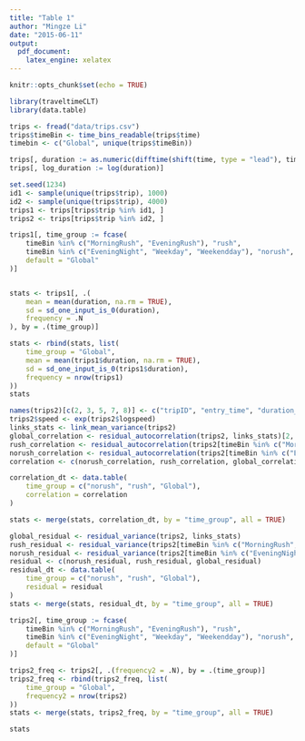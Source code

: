 ```yaml
---
title: "Table 1"
author: "Mingze Li"
date: "2015-06-11"
output:
  pdf_document:
    latex_engine: xelatex
---
```


```r
knitr::opts_chunk$set(echo = TRUE)
```

```r
library(traveltimeCLT)
library(data.table)
```
```r
trips <- fread("data/trips.csv")
trips$timeBin <- time_bins_readable(trips$time)
timebin <- c("Global", unique(trips$timeBin))
```

```r
trips[, duration := as.numeric(difftime(shift(time, type = "lead"), time, units = "secs")), by = trip]
trips[, log_duration := log(duration)]

set.seed(1234)
id1 <- sample(unique(trips$trip), 1000)
id2 <- sample(unique(trips$trip), 4000)
trips1 <- trips[trips$trip %in% id1, ]
trips2 <- trips[trips$trip %in% id2, ]

trips1[, time_group := fcase(
    timeBin %in% c("MorningRush", "EveningRush"), "rush",
    timeBin %in% c("EveningNight", "Weekday", "Weekendday"), "norush",
    default = "Global"
)]


stats <- trips1[, .(
    mean = mean(duration, na.rm = TRUE),
    sd = sd_one_input_is_0(duration),
    frequency = .N
), by = .(time_group)]

stats <- rbind(stats, list(
    time_group = "Global",
    mean = mean(trips1$duration, na.rm = TRUE),
    sd = sd_one_input_is_0(trips1$duration),
    frequency = nrow(trips1)
))
stats
```

```r
names(trips2)[c(2, 3, 5, 7, 8)] <- c("tripID", "entry_time", "duration_secs", "distance_meters", "linkID")
trips2$speed <- exp(trips2$logspeed)
links_stats <- link_mean_variance(trips2)
global_correlation <- residual_autocorrelation(trips2, links_stats)[2, 2]
rush_correlation <- residual_autocorrelation(trips2[timeBin %in% c("MorningRush", "EveningRush")], links_stats)[2, 2]
norush_correlation <- residual_autocorrelation(trips2[timeBin %in% c("EveningNight", "Weekday", "Weekendday")], links_stats)[2, 2]
correlation <- c(norush_correlation, rush_correlation, global_correlation)

correlation_dt <- data.table(
    time_group = c("norush", "rush", "Global"),
    correlation = correlation
)

stats <- merge(stats, correlation_dt, by = "time_group", all = TRUE)
```

```r
global_residual <- residual_variance(trips2, links_stats)
rush_residual <- residual_variance(trips2[timeBin %in% c("MorningRush", "EveningRush")], links_stats)
norush_residual <- residual_variance(trips2[timeBin %in% c("EveningNight", "Weekday", "Weekendday")], links_stats)
residual <- c(norush_residual, rush_residual, global_residual)
residual_dt <- data.table(
    time_group = c("norush", "rush", "Global"),
    residual = residual
)
stats <- merge(stats, residual_dt, by = "time_group", all = TRUE)

trips2[, time_group := fcase(
    timeBin %in% c("MorningRush", "EveningRush"), "rush",
    timeBin %in% c("EveningNight", "Weekday", "Weekendday"), "norush",
    default = "Global"
)]

trips2_freq <- trips2[, .(frequency2 = .N), by = .(time_group)]
trips2_freq <- rbind(trips2_freq, list(
    time_group = "Global",
    frequency2 = nrow(trips2)
))
stats <- merge(stats, trips2_freq, by = "time_group", all = TRUE)

stats
```

